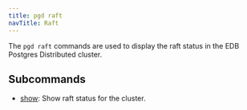 ```yaml
---
title: pgd raft
navTitle: Raft
---
```


The `pgd raft` commands are used to display the raft status in the EDB Postgres Distributed cluster.

## Subcommands

- [show](show): Show raft status for the cluster.

